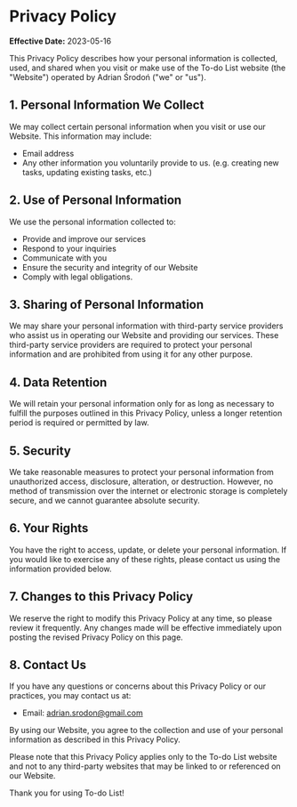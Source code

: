# Privacy Policy

**Effective Date:** 2023-05-16

This Privacy Policy describes how your personal information is collected, used, and shared when you visit or make use of the To-do List website (the "Website") operated by Adrian Środoń ("we" or "us").

## 1. Personal Information We Collect

We may collect certain personal information when you visit or use our Website. This information may include:

- Email address
- Any other information you voluntarily provide to us. (e.g. creating new tasks, updating existing tasks, etc.)

## 2. Use of Personal Information

We use the personal information collected to:

- Provide and improve our services
- Respond to your inquiries
- Communicate with you
- Ensure the security and integrity of our Website
- Comply with legal obligations.

## 3. Sharing of Personal Information

We may share your personal information with third-party service providers who assist us in operating our Website and providing our services. These third-party service providers are required to protect your personal information and are prohibited from using it for any other purpose.

## 4. Data Retention

We will retain your personal information only for as long as necessary to fulfill the purposes outlined in this Privacy Policy, unless a longer retention period is required or permitted by law.

## 5. Security

We take reasonable measures to protect your personal information from unauthorized access, disclosure, alteration, or destruction. However, no method of transmission over the internet or electronic storage is completely secure, and we cannot guarantee absolute security.

## 6. Your Rights

You have the right to access, update, or delete your personal information. If you would like to exercise any of these rights, please contact us using the information provided below.

## 7. Changes to this Privacy Policy

We reserve the right to modify this Privacy Policy at any time, so please review it frequently. Any changes made will be effective immediately upon posting the revised Privacy Policy on this page.

## 8. Contact Us

If you have any questions or concerns about this Privacy Policy or our practices, you may contact us at:

- Email: adrian.srodon@gmail.com

By using our Website, you agree to the collection and use of your personal information as described in this Privacy Policy.

Please note that this Privacy Policy applies only to the To-do List website and not to any third-party websites that may be linked to or referenced on our Website.

Thank you for using To-do List!
